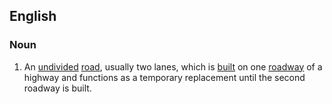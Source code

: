 ==English==

===Noun===
{{en-noun|sg=[[semi]]-[[highway]]}}

# An [[undivided]] [[road]], usually two lanes, which is [[built]] on one [[roadway]] of a highway and functions as a temporary replacement until the second roadway is built.